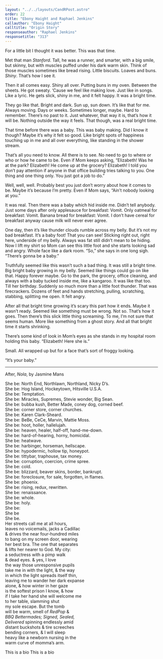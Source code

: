 ```yaml
---
layout: "../../layouts/CandRPost.astro"
order: 22
title: "Ebony Haight and Raphael Jenkins"
callauthor: "Ebony Haight"
calltitle: "Origin Story"
responseauthor: "Raphael Jenkins"
responsetitle: "313"
---
```



<CandRItem id="call" title={frontmatter.calltitle} author={frontmatter.callauthor}>

For a little bit I thought it was better. This was that time. 

Met that man *Stanford*. Tall, he was a runner, and smarter, with a big smile, but skinny, but with muscles puffed under his dark warm skin. Think of those muscles sometimes like bread rising. Little biscuits. Loaves and buns. *Shiny*. That’s how I see it. 

Then it all comes easy. Shiny all over. Putting buns in my oven. Between the sheets. He got sweaty. ‘Cause we feel like making love. Just like in songs. Like a lyric. He gets slick, shiny in me, and it felt happy. It was a bright time. 

They go like that. Bright and dark. Sun up, sun down. It’s like that for me. Always moving. Days or weeks. Sometimes longer, maybe. Hard to remember. There’s no past to it. Just whatever, that way it is, that’s how it will be. Nothing outside the way it feels. That though, was a real bright time. 

That time before there was a baby. This was baby making. Did I know it though? Maybe it’s why it felt so good. Like bright spots of happiness touching up in me and all over everything, like standing in the shower stream. 

That’s all you need to know. All there is to see. No need to go to where or who or how he came to be. Even if Mom keeps asking, “Elizabeth! Was he at the park? Elizabeth! He come up at the grocery? Elizabeth! I told you don’t pay attention if anyone in that office building tries talking to you. One thing and one thing only. You just got a job to do.” 

Well, well, well. Probably best you just don’t worry about how it comes to be. Maybe it’s because I’m pretty. Even if Mom says, “Ain’t nobody looking at you.” 

It was real. Then there was a baby which hid inside me. Didn’t tell anybody. Just some days after only applesauce for breakfast: Vomit. Only oatmeal for breakfast: Vomit. Banana bread for breakfast: Vomit. I don’t have cereal for breakfast anyway cause milk will never ever agree. 

One day, then it’s like thunder clouds rumble across my belly. But it’s not my bad breakfast. It’s a baby foot! That you can see! Sticking right out, right here, underside of my belly. Always was fat still didn’t mean to be hiding. Now I lift my shirt so Mom can see this little foot and she starts looking sad and angry. Whole face like a dark room. “So,” she says in one long sigh. “There’s gonna be a baby.” 

Truthfully seemed like this wasn’t such a bad thing. It was still a bright time. Big bright baby growing in my belly. Seemed like things could go on like that. Happy forever maybe. Go to the park, the grocery, office cleaning, and always with a baby tucked inside me, like a kangaroo. It was like that too. Till her birthday. Suddenly so much more than a little foot thunder. That was firecrackers. Dozens of feet and hands stretching, pulling, scratching, stabbing, splitting me open. It felt angry. 

After all that bright time growing it’s scary this part how it ends. Maybe it wasn’t ready. Seemed like something must be wrong. Not so. That’s how it goes. Then there’s this slick little thing screaming. To me, I’m not sure that seems human. More like something from a ghost story. And all that bright time it starts shrinking. 

There’s some kind of look in Mom’s eyes as she stands in my hospital room holding this baby. “Elizabeth! Here she is.” 

Small. All wrapped up but for a face that’s sort of froggy looking. 

“It’s your baby.”


</CandRItem>

---

<CandRItem id="response" title={frontmatter.responsetitle} author={frontmatter.responseauthor}>


After, *Nola*, by Jasmine Mans

She be: North End, Northlawn, Northland, Nicky D’s.
<br />She be: Hog Island, Hockeytown, Hitsville U.S.A.
<br />She be: Temptation.
<br />She be: Miracles, Supremes, Stevie wonder, Big Sean.
<br />She be: bubba kush, Better Made, coney dog, corned beef.
<br />She be: corner store, corner churches.
<br />She be: Karen Clark-Sheard.
<br />She be: BeBe, CeCe, Marvin, Mattie Moss.
<br />She be: hoot, holler, hallelujah.
<br />She be: heaven, healer, half-off, hand-me-down.
<br />She be: hard-of-hearing, horny, homicidal.
<br />She be: heatwave.
<br />She be: harbinger, horseman, hellscape.
<br />She be: hypodermic, hollow tip, honeypot.
<br />She be: tittybar, traphouse, tax money.
<br />She be: corruption, coercion, crime spree.
<br />She be: cold.
<br />She be: blizzard, beaver skins, border, bankrupt.
<br />She be: foreclosure, for sale, forgotten, in flames.
<br />She be: phoenix.
<br />She be: rising, redux, rewritten.
<br />She be: renaissance.
<br />She be: whole.
<br />She be: holy.
<br />She be:
<br />She be
<br />She be.
<br />Her streets call me at all hours,
<br />leaves no voicemails, jacks a Cadillac
<br />& drives the near four-hundred miles
<br />to bang on my screen door, wearing
<br />her best bra. The one that separates
<br />& lifts her nearer to God. My city:
<br />a seductress with a pimp walk
<br />& dead eyes. & yes, I love
<br />the way those unresponsive pupils
<br />take me in with the light, & the way
<br />in which the light spreads itself thin,
<br />leaving me to wander her dark expanse
<br />alone, & how winter in her gaze
<br />is the softest prison I know, & how
<br />if I take her hand she will welcome me
<br />to her table, slamming shut
<br />my sole escape. But the tomb
<br />will be warm, smell of *RedPop* &
<br />*BBQ Bettermades; Signed, Sealed,
<br />Delivered* spinning endlessly amid
<br />distant buckshots & tire screeches
<br />bending corners, & I will sleep
<br />heavy like a newborn nursing in the 
<br />warm curve of momma’s arm.

</CandRItem>


<CandRBio>
	This is a bio
</CandRBio>

<CandRBio>
	This is a bio
</CandRBio>
